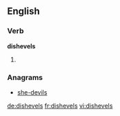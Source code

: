 ==English==

===Verb===
'''dishevels'''

# {{third-person singular of|dishevel}}

===Anagrams===
* [[she-devils#English|she-devils]]

[[de:dishevels]]
[[fr:dishevels]]
[[vi:dishevels]]